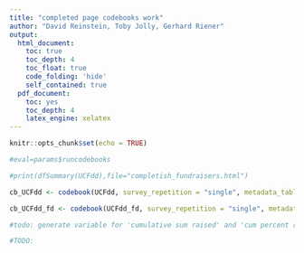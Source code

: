 ```yaml
---
title: "completed page codebooks work"
author: "David Reinstein, Toby Jolly, Gerhard Riener"
output:
  html_document:
    toc: true
    toc_depth: 4
    toc_float: true
    code_folding: 'hide'
    self_contained: true
  pdf_document:
    toc: yes
    toc_depth: 4
    latex_engine: xelatex
---
```


```r
knitr::opts_chunk$set(echo = TRUE)
```

```r

#eval=params$runcodebooks

#print(dfSummary(UCFdd),file="completish_fundraisers.html")

cb_UCFdd <- codebook(UCFdd, survey_repetition = "single", metadata_table = FALSE) #Gerhard: this could also create an html; or make this as a separate markdown. It takes a long time to run... so maybe don't do it here

cb_UCFdd_fd <- codebook(UCFdd_fd, survey_repetition = "single", metadata_table = FALSE) #Gerhard: this could also create an html; or make this as a separate markdown. It takes a long time to run... so maybe don't do it here

#todo: generate variable for 'cumulative sum raised' and 'cum percent raised'. Next create variable for 'time elapsed until 95\% of donations raised'. Finally, collapse this by fundraiser, and give statistics on the output.

#TODO: 
```
